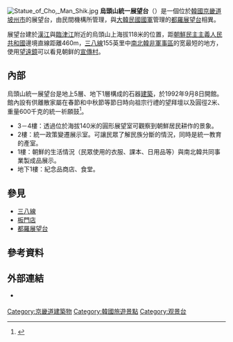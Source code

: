 {{Infobox Korean name
|img=Odu Mountain Unification Observatory.jpg
|imgwidth=300px
|caption=烏頭山統一展望台
|hangul=오두산 통일전망대
|hanja={{linktext|烏|頭|山|統|一|展|望|臺}}
|rr=Odusan Tongiljeonmangdae
|mr=
}}
[[File:Statue_of_Cho,_Man_Shik.jpg|thumb]]
'''烏頭山統一展望台'''（{{kor|k='''오두산 통일전망대'''|hanja='''烏頭山統一展望臺'''}}）是一個位於[[韓國|韓國]][[京畿道|京畿道]][[坡州市|坡州市]]的展望台，由民間機構所管理，與[[大韓民國國軍|大韓民國國軍]]管理的[[都羅展望台|都羅展望台]]相異。

展望台建於[[漢江_(韓國)|漢江]]與[[臨津江|臨津江]]附近的烏頭山上海拔118米的位置，距[[朝鮮民主主義人民共和國|朝鮮民主主義人民共和國]]邊境直線距離460m，[[三八線|三八線]]155英里中[[南北韓非軍事區|南北韓非軍事區]]的宽最短的地方，使用[[望遠鏡|望遠鏡]]可以看見朝鲜的[[機井洞|宣傳村]]。

==內部==
烏頭山統一展望台是地上5層、地下1層構成的石器[[建築|建築]]，於1992年9月8日開館。館內設有供離散家屬在春節和中秋節等節日時向祖宗行禮的望拜壇以及圓徑2米、重量600千克的統一祈願鼓<ref>{{cite web| url=http://ch.paju.go.kr/ch/ch_culture/ch_peace/ch_peace_unification/ch_peace_unification.cms| title=统一望台| publisher=坡州市政府文化觀光網| accessdate=2013-11-09| language=zh-hans| deadurl=yes| archiveurl=https://web.archive.org/web/20131109054124/http://ch.paju.go.kr/ch/ch_culture/ch_peace/ch_peace_unification/ch_peace_unification.cms| archivedate=2013-11-09}}</ref>。

*3－4樓：透過位於海拔140米的圓形展望室可觀察到朝鮮居民耕作的景象。
*2樓：統一政策變遷展示室。可讓民眾了解民族分斷的情況，同時是統一教育的產室。
*1樓：朝鮮的生活情況（民眾使用的衣服、課本、日用品等）與南北韓共同事業製成品展示。
*地下1樓：紀念品商店、食堂。

==參見==
*[[三八線|三八線]]
*[[板門店|板門店]]
*[[都羅展望台|都羅展望台]]

==參考資料==
{{reflist}}

==外部連結==
{{commonscat|Odu Mountain Unification Observatory}}
* {{official|www.jmd.co.kr/china}} {{zh-hans}}

{{coord|37|46|23.3|N|126|40|38.1|E|region:KR|display=title}}
{{DEFAULTSORT:Odosan}}
[[Category:京畿道建築物|Category:京畿道建築物]]
[[Category:韓國旅遊景點|Category:韓國旅遊景點]]
[[Category:观景台|Category:观景台]]
